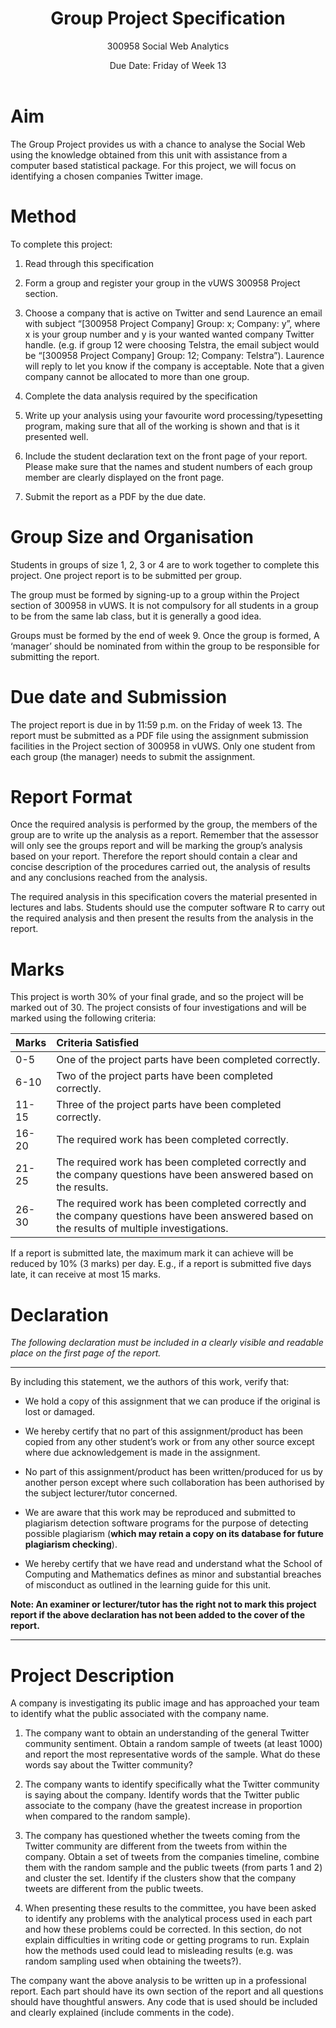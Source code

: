 % Group Project Specification
% 300958 Social Web Analytics
% Due Date: Friday of Week 13

# Aim

The Group Project provides us with a chance to analyse the Social Web
using the knowledge obtained from this unit with assistance from a
computer based statistical package. For this project, we will focus on
identifying a chosen companies Twitter image.

# Method

To complete this project:

1. Read through this specification

2. Form a group and register your group in the vUWS 300958 Project
   section.

3. Choose a company that is active on Twitter and send Laurence an
   email with subject "[300958 Project Company] Group: x; Company: y",
   where x is your group number and y is your wanted wanted company
   Twitter handle.  (e.g. if group 12 were choosing Telstra, the email
   subject would be "[300958 Project Company] Group: 12; Company:
   Telstra"). Laurence will reply to let you know if the company is
   acceptable. Note that a given company cannot be allocated to more
   than one group.

4. Complete the data analysis required by the specification

5. Write up your analysis using your favourite word
   processing/typesetting program, making sure that all of the working
   is shown and that is it presented well.

6. Include the student declaration text on the front page of your
   report. Please make sure that the names and student numbers of each
   group member are clearly displayed on the front page.

7. Submit the report as a PDF by the due date.


# Group Size and Organisation

Students in groups of size 1, 2, 3 or 4 are to work together to complete
this project.  One project report is to be submitted per group.

The group must be formed by signing-up to a group within the Project
section of 300958 in vUWS.  It is not compulsory for all students in a
group to be from the same lab class, but it is generally a good idea.

Groups must be formed by the end of week 9. Once the group is formed,
A 'manager' should be nominated from within the group to be
responsible for submitting the report.


# Due date and Submission

The project report is due in by 11:59 p.m. on the Friday of week 13.
The report must be submitted as a PDF file using the assignment
submission facilities in the Project section of 300958 in vUWS.  Only
one student from each group (the manager) needs to submit the
assignment.


# Report Format

Once the required analysis is performed by the group, the members of
the group are to write up the analysis as a report. Remember that the
assessor will only see the groups report and will be marking the
group's analysis based on your report. Therefore the report should
contain a clear and concise description of the procedures carried out,
the analysis of results and any conclusions reached from the analysis.

The required analysis in this specification covers the material
presented in lectures and labs.  Students should use the computer
software R to carry out the required analysis and then present the results
from the analysis in the report.


# Marks

This project is worth 30% of your final grade, and so the project will
be marked out of 30. The project consists of four investigations
and will be marked using the following criteria:

--------------------------------------------------------------------------
Marks  Criteria Satisfied
-----  -------------------------------------------------------------------
0-5    One of the project parts have been completed correctly.

6-10   Two of the project parts have been completed correctly.

11-15  Three of the project parts have been completed correctly.

16-20  The required work has been completed correctly.

21-25  The required work has been completed correctly and the company questions have been answered based on the results.

26-30  The required work has been completed correctly and the company questions have been answered based on the results of multiple investigations.
--------------------------------------------------------------------------

If a report is submitted late, the maximum mark it can achieve will be
reduced by 10% (3 marks) per day. E.g., if a report is submitted five
days late, it can receive at most 15 marks.


# Declaration

*The following declaration must be included in a clearly visible and
readable place on the first page of the report.*

* * * * * * *

By including this statement, we the authors of this work, verify that:

- We hold a copy of this assignment that we can produce if the
  original is lost or damaged.

- We hereby certify that no part of this assignment/product has been
  copied from any other student's work or from any other source except
  where due acknowledgement is made in the assignment.

- No part of this assignment/product has been written/produced for us
  by another person except where such collaboration has been
  authorised by the subject lecturer/tutor concerned.

- We are aware that this work may be reproduced and submitted to
  plagiarism detection software programs for the purpose of detecting
  possible plagiarism (**which may retain a copy on its database
  for future plagiarism checking**).

- We hereby certify that we have read and understand what the School
  of Computing and Mathematics defines as minor and substantial
  breaches of misconduct as outlined in the learning guide for this
  unit.

**Note: An examiner or lecturer/tutor has the right not to mark this
  project report if the above declaration has not been added to the
  cover of the report.**

* * * * * * *

# Project Description


A company is investigating its public image and has approached your
team to identify what the public associated with the company name.

1. The company want to obtain an understanding of the general Twitter
community sentiment. Obtain a random sample of tweets (at least 1000)
and report the most representative words of the sample. What do these
words say about the Twitter community?

2. The company wants to identify specifically what the Twitter community is
saying about the company. Identify words that the Twitter public associate to
the company (have the greatest increase in proportion when compared to the
random sample).

3. The company has questioned whether the tweets coming from the Twitter
community are different from the tweets from within the company.  Obtain a set
of tweets from the companies timeline, combine them with the random sample and
the public tweets (from parts 1 and 2) and cluster the set. Identify if the
clusters show that the company tweets are different from the public tweets. 

4. When presenting these results to the committee, you have been asked
to identify any problems with the analytical process used in each part
and how these problems could be corrected. In this section, do not
explain difficulties in writing code or getting programs to
run. Explain how the methods used could lead to misleading results
(e.g. was random sampling used when obtaining the tweets?).

The company want the above analysis to be written up in a professional
report. Each part should have its own section of the report and all
questions should have thoughtful answers. Any code that is used should
be included and clearly explained (include comments in the code).

